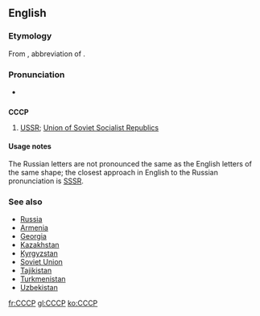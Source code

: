 {{xsee|[[СССР]] ''(Cyrillic alphabet)''}}

==English==

===Etymology===
From {{etyl|ru|en}} {{term|СССР|tr=SSSR|lang=ru}}, abbreviation of {{term|Союз Советских Социалистических Республик|tr=Sojúz Sovétskix Socialistíčeskix Respúblik||The Union of Soviet Socialist Republics|lang=ru}}.

===Pronunciation===
* {{IPA|/si.si.si.piː/}}

==={{initialism-old|en}}===
'''CCCP'''

# [[USSR]]; [[Union of Soviet Socialist Republics]]

====Usage notes====
The Russian letters are not pronounced the same as the English letters of the same shape; the closest approach in English to the Russian pronunciation is [[SSSR]].

===See also===
* [[Russia]]
* [[Armenia]]
* [[Georgia]]
* [[Kazakhstan]]
* [[Kyrgyzstan]]
* [[Soviet Union]]
* [[Tajikistan]]
* [[Turkmenistan]]
* [[Uzbekistan]]

[[fr:CCCP]]
[[gl:CCCP]]
[[ko:CCCP]]